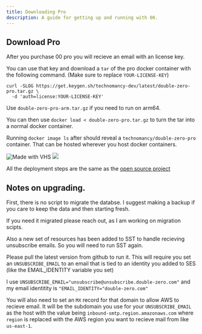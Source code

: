 ```yaml
---
title: Downloading Pro
description: A guide for getting up and running with 00.
---
```


## Download Pro

After you purchase 00 pro you will recieve an email with an license key.

You can use that key and download a `tar` of the pro docker container with the following command. (Make sure to replace `YOUR-LICENSE-KEY`)

```
curl -SLOG https://get.keygen.sh/technomancy-dev/latest/double-zero-pro.tar.gz \
  -d 'auth=license:YOUR-LICENSE-KEY'
```

Use `double-zero-pro-arm.tar.gz` if you need to run on arm64.

You can then use `docker load < double-zero-pro.tar.gz` to turn the tar into a normal docker container.

Running `docker image ls` after should reveal a `technomancy/double-zero-pro` container. That can be hosted wherever you host docker containers.


<div style={{ position: "relative", marginTop: "15px" }}>
<img src="https://vhs.charm.sh/vhs-581O6CT98hYiq7kiSsRlZn.gif" alt="Made with VHS"/>
<a alt="Gif of the above instructions being typed into terminal." href="https://vhs.charm.sh">
  <img style={{ position: "absolute", top: "-25px", right: "-50px" }} src="https://stuff.charm.sh/vhs/badge.svg"/>
</a>
</div>

All the deployment steps are the same as the [open source project](https://github.com/technomancy-dev/00)

## Notes on upgrading.

First, there is no script to migrate the databse. I suggest making a backup if you care to keep the data and then starting fresh.

If you need it migrated please reach out, as I am working on migration scipts.

Also a new set of resources has been added to SST to handle recieving unsubscribe emails. So you will need to run SST again.

Please pull the latest version from github to run it. This will require you set an `UNSUBSCRIBE_EMAIL` to an email that is tied to an identity you added to SES (like the EMAIL_IDENTITY variable you set)

I use `UNSUBSCRIBE_EMAIL="unsubscribe@unsubscribe.double-zero.com"` and my email identitity is `"EMAIL_IDENTITY="double-zero.com"`

You will also need to set an `MX` record for that domain to allow AWS to recieve email. It will be the subdomain you use for your `UNSUBSCRIBE_EMAIL` as the host with the value being `inbound-smtp.region.amazonaws.com` where `region` is replaced with the AWS region you want to recieve mail from like `us-east-1`.
